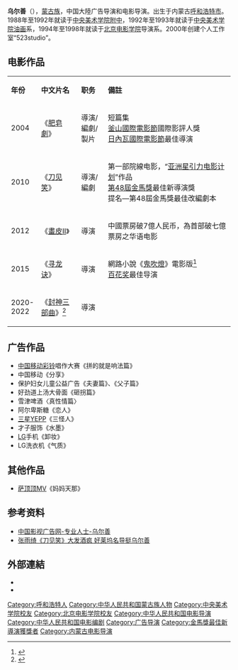 {{藝人
|姓名 = 乌尔善
|類型 = 导演
|圖片 = Wuershan_2010.jpg
|圖片尺寸 = 
|圖片簡介 = 2010年于香港
|原名 = 
|外文名 = 
|外文 =  
|羅馬拼音 = Wuershan
|英文名 = 
|暱稱 = 
|其他藝名 = 
|國籍 = {{PRC}}
|民族 = [[蒙古族|蒙古族]]
|籍貫 = [[内蒙古|内蒙古]][[呼和浩特市|呼和浩特市]]
|出生日期 = {{Birth date and age|1972|06|10}}
|出生地點 = 
|逝世日期 = 
|逝世地點 = 
|職業 = [[导演|导演]]、编剧 
|語言 = 
|教育程度 = [[中央美术学院|中央美术学院]][[油画|油画]]系<br />[[北京电影学院|北京电影学院]][[导演|导演]]系
|宗教信仰 =
|配偶 = 
|兒女 = 
|父母 = 
|音樂類型 = 
|演奏樂器 = 
|出生地 = 
|出道作 = 
|唱片公司 = 
|經紀公司 = 
|網站 = 
|相關團體 = 
|獎項 = 
|IMDb = 4069612
}}

'''乌尔善'''（{{bd|1972年|6月10日|||W}}），[[蒙古族|蒙古族]]，中国大陸广告导演和电影导演。出生于内蒙古[[呼和浩特市|呼和浩特市]]。1988年至1992年就读于[[中央美术学院附中|中央美术学院附中]]，1992年至1993年就读于[[中央美术学院|中央美术学院]][[油画|油画]]系，1994年至1998年就读于[[北京电影学院|北京电影学院]]导演系。2000年创建个人工作室“523studio”。

== 电影作品 ==
{|class="wikitable" width="70%"
|- style="background:cornflowerblue; color:white" align=center
|style="width:5%"|'''年份'''||style="width:18%"|'''中文片名'''||style="width:12%"|'''职务'''||style="width: %"|'''備註'''
|-
| 2004 || 《[[肥皂劇|肥皂劇]]》 || 導演/編劇/製片 || 短篇集<br/>[[釜山國際電影節|釜山國際電影節]]國際影評人獎<br/>[[日內瓦國際電影節|日內瓦國際電影節]]最佳導演
|-
| 2010 || 《[[刀见笑|刀见笑]]》 || 導演/編劇 || 第一部院線电影，“[[亚洲星引力电影计划|亚洲星引力电影计划]]”作品<br/>[[第48屆金馬獎|第48屆金馬獎]]最佳新導演獎<br/>提名—第48屆金馬獎最佳改編劇本
|-
| 2012 || 《[[畫皮II|畫皮II]]》 || 導演 || 中國票房破7億人民币，為首部破七億票房之华语电影
|-
| 2015 || 《[[寻龙诀|寻龙诀]]》 || 導演 || 網路小說《[[鬼吹燈|鬼吹燈]]》電影版<ref>{{cite web |url=http://ent.163.com/14/0507/08/9RKM5S7H000300B1.html |language= |title=鬼吹灯之《寻龙诀》定档贺岁 原作者曾拒好莱坞 |publisher=网易娱乐 |date=2014-05-07 |accessdate= |archive-date=2020-04-15 |archive-url=https://web.archive.org/web/20200415074438/http://ent.163.com/14/0507/08/9RKM5S7H000300B1.html |dead-url=no }}</ref><br/>[[百花奖|百花奖]]最佳导演
|-
| 2020-2022 || 《[[封神三部曲|封神三部曲]]》<ref>{{cite web |url=http://news.mtime.com/2017/05/31/1569800.html#p12 |language= |title=《封神》三部曲定档2020年至2022年 |publisher=Mtime时光网 |date=2017-05-31 |accessdate= |archive-url=https://web.archive.org/web/20190512072012/http://news.mtime.com/2017/05/31/1569800.html#p12 |archive-date=2019-05-12 |dead-url=yes }}</ref> || 導演 || 
|}

== 广告作品 ==
*[[中国移动|中国移动]][[彩铃|彩铃]]唱作大赛《拼的就是响法篇》
*中国移动《分享》
*保护妇女儿童公益广告《夫妻篇》、《父子篇》
*好劲道上汤大骨面《砸拐篇》 　　
*雪津啤酒〈真性情篇〉
*阿尔卑斯糖《恋人》　
*[[三星電子|三星]]YEPP《三怪人》
*才子服饰《水墨》 　　　
*[[LG|LG]]手机《卸妆》
*LG洗衣机《气质》

== 其他作品 ==
*[[萨顶顶|萨顶顶]]MV《妈妈天那》

== 参考资料 ==
<references/>
*[https://web.archive.org/web/20090106065135/http://www.cftvc.com/figure/2007/0930/161.html 中国影视广告网-专业人士-乌尔善]
*[http://ent.sina.com.cn/m/c/2010-10-15/15403113723.shtml 张雨绮《刀见笑》大发酒疯 好莱坞名导挺乌尔善] {{Wayback|url=http://ent.sina.com.cn/m/c/2010-10-15/15403113723.shtml |date=20201004044533 }}

== 外部連結 ==
*{{Sinaweibo|1814966830}}
*{{IMDb name|4069612}}

{{乌尔善}}
{{金馬獎最佳新導演|第48屆}}
{{大众电影百花奖最佳导演}}
{{DEFAULTSORT:WU}}
[[Category:呼和浩特人|Category:呼和浩特人]]
[[Category:中华人民共和国蒙古族人物|Category:中华人民共和国蒙古族人物]]
[[Category:中央美术学院校友|Category:中央美术学院校友]]
[[Category:北京电影学院校友|Category:北京电影学院校友]]
[[Category:中华人民共和国电影导演|Category:中华人民共和国电影导演]]
[[Category:中华人民共和国电影编剧|Category:中华人民共和国电影编剧]]
[[Category:广告导演|Category:广告导演]]
[[Category:金馬獎最佳新導演獲獎者|Category:金馬獎最佳新導演獲獎者]]
[[Category:内蒙古电影导演|Category:内蒙古电影导演]]